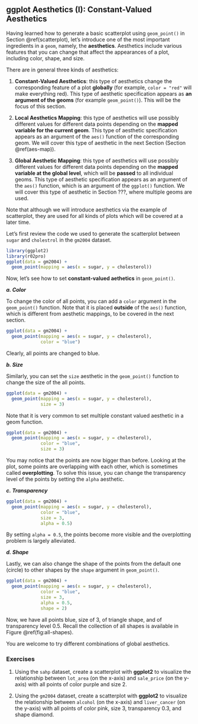 ## ggplot Aesthetics (I): Constant-Valued Aesthetics {#aes}

Having learned how to generate a basic scatterplot using `geom_point()` in Section \@ref(scatterplot), let's introduce one of the most important ingredients in a `geom`, namely, the **aesthetics**. Aesthetics include various features that you can change that affect the appearances of a plot, including color, shape, and size. 

There are in general three kinds of aesthetics:

1. **Constant-Valued Aesthetics**: this type of aesthetics change the corresponding feature of a plot **globally** (for example, `color = "red"` will make everything red). This type of aesthetic specification appears as **an argument of the geoms** (for example `geom_point()`). This will be the focus of this section. 

2. **Local Aesthetics Mapping**: this type of aesthetics will use possibly different values for different data points depending on the **mapped variable for the current geom**.  This type of aesthetic specification appears as an argument of the `aes()` function of the corresponding geom. We will cover this type of aesthetic in the next Section (Section \@ref(aes-map)).

3. **Global Aesthetic Mapping**: this type of aesthetics will use possibly different values for different data points depending on the **mapped variable at the global level**, which will be **passed** to all individual geoms. This type of aesthetic specification appears as an argument of the `aes()` function, which is an argument of the `ggplot()` function. We will cover this type of aesthetic in Section ???, where multiple geoms are used. 

::: {.infobox .caution data-latex="{caution}"}
Note that although we will introduce aesthetics via the example of scatterplot, they are used for all kinds of plots which will be covered at a later time. 
::: 


Let's first review the code we used to generate the scatterplot between `sugar` and `cholestrol` in the `gm2004` dataset.

```r
library(ggplot2)
library(r02pro)
ggplot(data = gm2004) + 
  geom_point(mapping = aes(x = sugar, y = cholesterol))
```

Now, let's see how to set **constant-valued aethetics** in `geom_point()`. 

***a. Color***

To change the color of all points, you can add a `color` argument in the `geom_point()` function. Note that it is placed **outside** of the `aes()` function, which is different from aesthetic mappings, to be covered in the next section.

```r
ggplot(data = gm2004) + 
  geom_point(mapping = aes(x = sugar, y = cholesterol),
             color = "blue")
```

Clearly, all points are changed to blue. 

***b. Size***

Similarly, you can set the `size` aesthetic in the `geom_point()` function to change the size of the all points.

```r
ggplot(data = gm2004) + 
  geom_point(mapping = aes(x = sugar, y = cholesterol),
             size = 3)
```

Note that it is very common to set multiple constant valued aesthetic in a geom function.

```r
ggplot(data = gm2004) + 
  geom_point(mapping = aes(x = sugar, y = cholesterol),
             color = "blue",
             size = 3)
```

You may notice that the points are now bigger than before. Looking at the plot, some points are overlapping with each other, which is sometimes called **overplotting**. To solve this issue, you can change the transparency level of the points by setting the `alpha` aesthetic. 

***c. Transparency***

```r
ggplot(data = gm2004) + 
  geom_point(mapping = aes(x = sugar, y = cholesterol),
             color = "blue",
             size = 3, 
             alpha = 0.5)
```

By setting `alpha = 0.5`, the points become more visible and the overplotting problem is largely alleviated. 

***d. Shape***

Lastly, we can also change the shape of the points from the default one (circle) to other shapes by the `shape` argument in `geom_point()`. 

```r
ggplot(data = gm2004) + 
  geom_point(mapping = aes(x = sugar, y = cholesterol),
             color = "blue",
             size = 3, 
             alpha = 0.5,
             shape = 2)
```


Now, we have all points blue, size of 3,  of triangle shape, and of transparency level 0.5. Recall the collection of all shapes is available in Figure \@ref(fig:all-shapes).

You are welcome to try different combinations of global aesthetics.


### Exercises


1.	Using the `sahp` dataset, create a scatterplot with **ggplot2** to visualize the relationship between `lot_area` (on the x-axis) and `sale_price` (on the y-axis) with  all points of color purple and size 2.   

2. Using the `gm2004` dataset, create a scatterplot with **ggplot2** to visualize the relationship between `alcohol` (on the x-axis) and `liver_cancer` (on the y-axis) with  all points of color pink, size 3, transparency 0.3, and shape diamond.  




